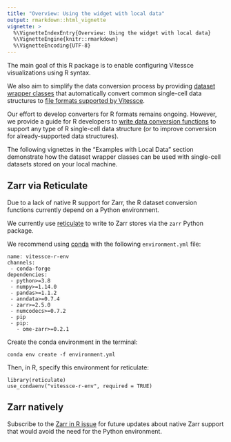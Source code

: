 ```yaml
---
title: "Overview: Using the widget with local data"
output: rmarkdown::html_vignette
vignette: >
  %\VignetteIndexEntry{Overview: Using the widget with local data}
  %\VignetteEngine{knitr::rmarkdown}
  %\VignetteEncoding{UTF-8}
---
```


The main goal of this R package is to enable configuring Vitessce visualizations using R syntax.

We also aim to simplify the data conversion process by providing [dataset wrapper classes](../reference/index.html#dataset-wrapper-classes) that automatically convert common single-cell data structures to [file formats supported by Vitessce](http://vitessce.io/docs/data-types-file-types/).

Our effort to develop converters for R formats remains ongoing. However, we provide a guide for R developers to [write data conversion functions](./dev_wrapper_class.html) to support any type of R single-cell data structure (or to improve conversion for already-supported data structures).

The following vignettes in the "Examples with Local Data" section demonstrate how the dataset wrapper classes can be used with single-cell datasets stored on your local machine.

## Zarr via Reticulate

Due to a lack of native R support for Zarr, the R dataset conversion functions currently depend on a Python environment. 

We currently use [reticulate](https://rstudio.github.io/reticulate/) to write to Zarr stores via the ``zarr`` Python package.

We recommend using [conda](https://docs.conda.io/en/latest/) with the following ``environment.yml`` file:
```
name: vitessce-r-env
channels:
 - conda-forge
dependencies:
 - python>=3.8
 - numpy>=1.14.0
 - pandas>=1.1.2
 - anndata>=0.7.4
 - zarr>=2.5.0
 - numcodecs>=0.7.2
 - pip
 - pip:
   - ome-zarr>=0.2.1
```

Create the conda environment in the terminal:
```
conda env create -f environment.yml
```

Then, in R, specify this environment for reticulate:
```
library(reticulate)
use_condaenv("vitessce-r-env", required = TRUE)
```

## Zarr natively

Subscribe to the [Zarr in R issue](https://github.com/vitessce/vitessce-r/issues/7) for future updates about native Zarr support that would avoid the need for the Python environment.
